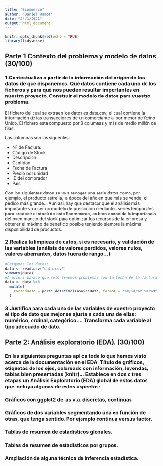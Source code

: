 ```yaml
---
title: "Ecommerce"
author: "Daniel Ramos"
date: "24/1/2021"
output: html_document
---
```


```r
knitr::opts_chunk$set(echo = TRUE)
library(tidyverse)
```

## Parte 1 Contexto del problema y modelo de datos (30/100)

### 1.Contextualiza a partir de la información del origen de los datos de que disponemos. Qué datos contiene cada uno de los ficheros y para qué nos pueden resultar importantes en nuestro proyecto. Construir el modelo de datos para vuestro problema.

El fichero del cual se extraen los datos es data.csv, el cual contiene la información de las transacciones de un comerciante al por menor de Reino Unido.
El fichero esta compuesto por 8 columnas y más de medio millón de filas.

Las columnas son las siguentes:

- Nº de Factura:
- Código de Stock
- Descripción
- Cantidad
- Fecha de Factura
- Precio por unidad
- ID del comprador
- País

Con los siguientes datos se va a recoger una serie datos como, por ejemplo, el producto estrella, la época del año en que más se vende, el pedido más grande...
Aún asi, hay que destacar que el análisis más importante va a ser un modelo de predicción mediantes series temporales para predecir el stock de este Ecommerce, es bien conocida la importancia del buen manejo del stock para optimizar los recursos de la empresa y obtener el máximo de beneficio posible teniendo siempre la máxima disponibilidad de productos. 

### 2.Realiza la limpieza de datos, si es necesario, y validación de las variables (análisis de valores perdidos, valores nulos, valores aberrantes, datos fuera de rango…)
```r
#Cargamos los datos:
data <- read.csv("data.csv")
summary(data)
#A priori parace que solo tenemos problemas con la fecha de la factura que es leída como un string
data <- data %>%
  mutate(
    ParsedDate = parse_datetime(InvoiceDate, format = "%m/%d/%Y %H:%M")
  )
```


### 3.Justifica para cada una de las variables de vuestro proyecto el tipo de dato que mejor se ajusta a cada una de ellas: numérico, ordinal, categórico…. Transforma cada variable al tipo adecuado de dato.

## Parte 2: Análisis exploratorio (EDA). (30/100)

### En las siguientes preguntas aplica todo lo que hemos visto acerca de la documentación en el EDA: Título de gráficos, etiquetas de los ejes, coloreado con información, leyendas, tablas bien presentadas (knitr)… Establece en dos o tres etapas un Análisis Exploratorio (EDA) global de estos datos que incluya algunos de estos aspectos:

### Gráficos con ggplot2 de las v.a. discretas, continuas
### Gráficos de dos variables segmentando una en función de otras, que tenga sentido. Por ejemplo continua versus factor.
### Tablas de resumen de estadísticos globales.
### Tablas de resumen de estadísticos por grupos.
### Ampliación de alguna técnica de inferencia estadística.